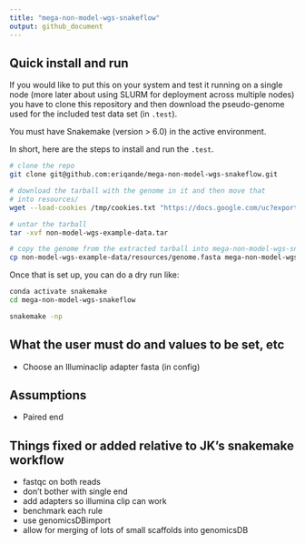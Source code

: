 ```yaml
---
title: "mega-non-model-wgs-snakeflow"
output: github_document
---
```


## Quick install and run

If you would like to put this on your system and test it running on a single node
(more later about using SLURM for deployment across multiple nodes) you have to
clone this repository and then download the pseudo-genome used for
the included test data set (in `.test`).

You must have Snakemake (version > 6.0) in the active environment.

In short, here are the steps to install and run the `.test`.

```sh
# clone the repo
git clone git@github.com:eriqande/mega-non-model-wgs-snakeflow.git

# download the tarball with the genome in it and then move that
# into resources/
wget --load-cookies /tmp/cookies.txt "https://docs.google.com/uc?export=download&confirm=$(wget --quiet --save-cookies /tmp/cookies.txt --keep-session-cookies --no-check-certificate 'https://docs.google.com/uc?export=download&id=1LMK-DCkH1RKFAWTR2OKEJ_K9VOjJIZ1b' -O- | sed -rn 's/.*confirm=([0-9A-Za-z_]+).*/\1\n/p')&id=1LMK-DCkH1RKFAWTR2OKEJ_K9VOjJIZ1b" -O non-model-wgs-example-data.tar && rm -rf /tmp/cookies.txt

# untar the tarball
tar -xvf non-model-wgs-example-data.tar

# copy the genome from the extracted tarball into mega-non-model-wgs-snakeflow/resources/
cp non-model-wgs-example-data/resources/genome.fasta mega-non-model-wgs-snakeflow/resources/
```

Once that is set up, you can do a dry run like:
```sh
conda activate snakemake
cd mega-non-model-wgs-snakeflow

snakemake -np 
```

## What the user must do and values to be set, etc

* Choose an Illuminaclip adapter fasta (in config)



## Assumptions

* Paired end


## Things fixed or added relative to JK's snakemake workflow

* fastqc on both reads
* don't bother with single end
* add adapters so illumina clip can work
* benchmark each rule
* use genomicsDBimport
* allow for merging of lots of small scaffolds into genomicsDB
